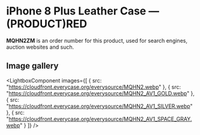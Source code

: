 
# iPhone 8 Plus Leather Case — (PRODUCT)RED

<Callout type='info' emoji='👉🏻'>**MQHN2ZM** is an order number for this product, used for search engines, auction websites and such.</Callout>

## Image gallery

<LightboxComponent
    images={[
      {
        src: "https://cloudfront.everycase.org/everysource/MQHN2.webp"
      },
      {
        src: "https://cloudfront.everycase.org/everysource/MQHN2_AV1_GOLD.webp"
      },
      {
        src: "https://cloudfront.everycase.org/everysource/MQHN2_AV1_SILVER.webp"
      },
      {
        src: "https://cloudfront.everycase.org/everysource/MQHN2_AV1_SPACE_GRAY.webp"
      }
    ]}
  />
